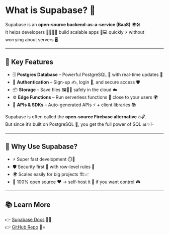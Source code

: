 # What is Supabase? 🤔

Supabase is an **open-source backend-as-a-service (BaaS)** 🌍🛠️  
It helps developers 👩‍💻👨‍💻 build scalable apps 📱💻 quickly ⚡ without worrying about servers 🖥️.  

---

## 🌟 Key Features

- 🗄️ **Postgres Database** – Powerful PostgreSQL 💪 with real-time updates 🔄  
- 🔐 **Authentication** – Sign-up ✍️, login 🔑, and secure access 🛡️  
- 📦 **Storage** – Save files 🖼️🎥🎶 safely in the cloud ☁️  
- ⚙️ **Edge Functions** – Run serverless functions 🧩 close to your users 🌍  
- 🔌 **APIs & SDKs** – Auto-generated APIs ⚡ + client libraries 📚  

Supabase is often called the **open-source Firebase alternative** 🔥🔓.  
But since it’s built on PostgreSQL 🐘, you get the full power of SQL 📊✨!-

---

## 💖 Why Use Supabase?

- ⚡ Super fast development ⏱️🚀  
- 🛡️ Security first 🔐 with row-level rules 📏  
- 🌍 Scales easily for big projects 🏗️📈  
- 👐 100% open source ❤️ → self-host it 🏡 if you want control 🎮  

---

## 📚 Learn More

👉 [Supabase Docs](https://supabase.com/docs) 📖✨  
👉 [GitHub Repo](https://github.com/supabase/supabase) 🐙⭐  
